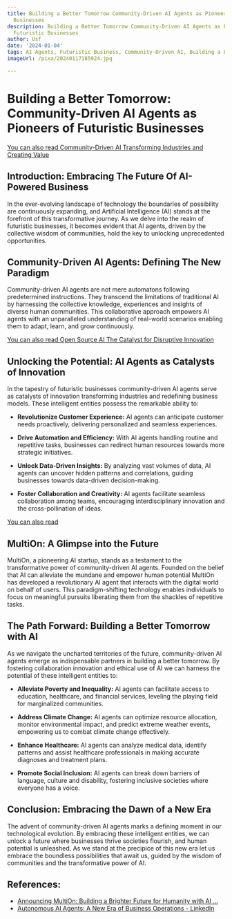```yaml
---
title: Building a Better Tomorrow Community-Driven AI Agents as Pioneers of Futuristic
  Businesses
description: Building a Better Tomorrow Community-Driven AI Agents as Pioneers of
  Futuristic Businesses
author: Usf
date: '2024-01-04'
tags: AI Agents, Futuristic Business, Community-Driven AI, Building a Better Tomorrow
imageUrl: /pixa/20240117185924.jpg

---
```

# Building a Better Tomorrow:  Community-Driven AI Agents as Pioneers of Futuristic Businesses

[You  can also read Community-Driven AI Transforming Industries and Creating Value](Community-Driven%20AI%20Transforming%20Industries%20and%20Creating%20Value)


## Introduction: Embracing  The Future Of  AI-Powered Business

In the ever-evolving landscape of technology the  boundaries  of possibility are continuously expanding,  and Artificial Intelligence (AI) stands at the forefront of this transformative journey. As we delve into the  realm of futuristic  businesses, it becomes evident that  AI agents, driven by the  collective wisdom of communities, hold the key to unlocking unprecedented opportunities.

## Community-Driven AI Agents:  Defining The New Paradigm

Community-driven AI agents are not mere automatons following predetermined instructions. They transcend the limitations of traditional  AI by harnessing the collective knowledge, experiences and insights of diverse  human communities. This collaborative approach empowers AI agents with an unparalleled understanding of  real-world scenarios enabling them to adapt, learn, and grow continuously.

[You can also read Open Source AI The Catalyst for Disruptive Innovation](Open%20Source%20AI%20The%20Catalyst%20for%20Disruptive%20Innovation)


## Unlocking the  Potential: AI Agents as Catalysts of Innovation

In the tapestry of futuristic businesses community-driven AI agents serve as catalysts of innovation transforming industries and redefining business models. These intelligent entities possess  the remarkable ability  to:

* **Revolutionize Customer Experience:** AI agents can anticipate customer needs proactively, delivering personalized  and seamless experiences.

*  **Drive Automation and Efficiency:** With AI agents handling routine and repetitive  tasks, businesses can redirect human resources  towards more strategic initiatives.

* **Unlock Data-Driven Insights:** By analyzing vast volumes of  data, AI agents can uncover hidden  patterns and correlations, guiding businesses towards data-driven decision-making.

* **Foster Collaboration and Creativity:** AI agents facilitate seamless  collaboration among teams, encouraging interdisciplinary innovation and the cross-pollination of ideas.

[You can also read ]()


## MultiOn: A Glimpse into  the Future

MultiOn, a pioneering AI startup, stands  as a testament to the transformative power of community-driven AI agents. Founded on the belief that AI can alleviate  the mundane and empower human  potential MultiOn has developed a revolutionary AI agent that interacts with the digital  world on behalf of users. This paradigm-shifting technology enables  individuals to focus on meaningful pursuits  liberating them from the shackles of repetitive tasks.

## The Path Forward: Building a Better Tomorrow with  AI

As  we navigate the uncharted territories of the  future, community-driven AI agents emerge as indispensable  partners in building a better tomorrow. By fostering collaboration innovation and ethical use of AI we can harness the potential of these intelligent entities to:

* **Alleviate Poverty  and Inequality:** AI agents can facilitate access to education, healthcare, and  financial services, leveling  the  playing field for marginalized communities.

* **Address Climate Change:** AI agents can optimize resource  allocation, monitor environmental impact, and  predict extreme  weather events, empowering us to combat climate change effectively.

*  **Enhance Healthcare:** AI agents  can analyze medical data, identify patterns and assist healthcare professionals in making accurate diagnoses and treatment plans.

* **Promote Social Inclusion:** AI agents can break down barriers  of language, culture and disability, fostering inclusive societies where everyone has a voice.

## Conclusion:  Embracing the Dawn of a  New Era

The advent of community-driven AI agents marks a defining moment  in our technological evolution. By embracing these intelligent entities, we can unlock  a future where businesses thrive  societies flourish, and human potential is unleashed. As we stand at the precipice of this new era let us embrace the boundless possibilities that await us, guided  by the wisdom  of communities  and the transformative power of AI.

## References:
- [Announcing MultiOn: Building a Brighter Future for Humanity with AI ...](https://www.multion.ai/blog/multion-building-a-brighter-future-for-humanity-with-ai-agents)
- [Autonomous AI Agents: A New Era of Business Operations - LinkedIn](https://www.linkedin.com/pulse/autonomous-ai-agents-new-era-business-operations-wes-luckock)
